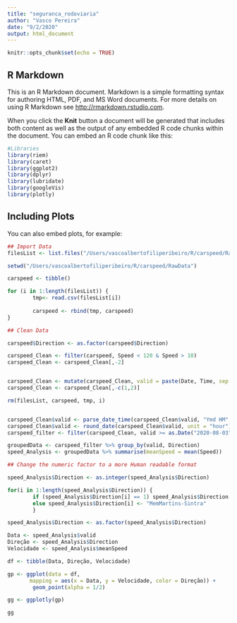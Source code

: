 ```yaml
---
title: "seguranca_rodoviaria"
author: "Vasco Pereira"
date: "9/2/2020"
output: html_document
---
```


```r
knitr::opts_chunk$set(echo = TRUE)
```

## R Markdown

This is an R Markdown document. Markdown is a simple formatting syntax for authoring HTML, PDF, and MS Word documents. For more details on using R Markdown see <http://rmarkdown.rstudio.com>.

When you click the **Knit** button a document will be generated that includes both content as well as the output of any embedded R code chunks within the document. You can embed an R code chunk like this:

```r
#Libraries
library(riem)
library(caret)
library(ggplot2)
library(dplyr)
library(lubridate)
library(googleVis)
library(plotly)
```

## Including Plots

You can also embed plots, for example:

```r
## Import Data
filesList <- list.files("/Users/vascoalbertofiliperibeiro/R/carspeed/RawData")

setwd("/Users/vascoalbertofiliperibeiro/R/carspeed/RawData")

carspeed <- tibble()

for (i in 1:length(filesList)) {
        tmp<- read.csv(filesList[i])   
        
        carspeed <- rbind(tmp, carspeed)
}

## Clean Data

carspeed$Direction <- as.factor(carspeed$Direction)

carspeed_Clean <- filter(carspeed, Speed < 120 & Speed > 10)
carspeed_Clean <- carspeed_Clean[,-2]


carspeed_Clean <- mutate(carspeed_Clean, valid = paste(Date, Time, sep = " "))
carspeed_Clean <- carspeed_Clean[,-c(1,2)]

rm(filesList, carspeed, tmp, i)


carspeed_Clean$valid <- parse_date_time(carspeed_Clean$valid, "Ymd HM", tz="Europe/Lisbon")
carspeed_Clean$valid <- round_date(carspeed_Clean$valid, unit = "hour")
carspeed_filter <- filter(carspeed_Clean, valid >= as.Date("2020-08-03"))

groupedData <- carspeed_filter %>% group_by(valid, Direction)
speed_Analysis <- groupedData %>% summarise(meanSpeed = mean(Speed))

## Change the numeric factor to a more Human readable format

speed_Analysis$Direction <- as.integer(speed_Analysis$Direction)

for(i in 1:length(speed_Analysis$Direction)) {
        if (speed_Analysis$Direction[i] == 1) speed_Analysis$Direction[i] <- "Sintra-MemMartins" 
        else speed_Analysis$Direction[i] <- "MemMartins-Sintra"
        }

speed_Analysis$Direction <- as.factor(speed_Analysis$Direction)

Data <- speed_Analysis$valid
Direção <- speed_Analysis$Direction
Velocidade <- speed_Analysis$meanSpeed

df <- tibble(Data, Direção, Velocidade)

gp <- ggplot(data = df, 
       mapping = aes(x = Data, y = Velocidade, color = Direção)) + 
        geom_point(alpha = 1/2)

gg <- ggplotly(gp)
```

```r
gg
```

